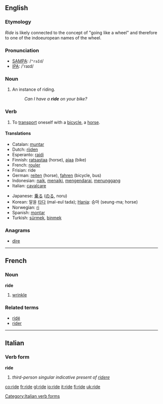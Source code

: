 ==English==

=== Etymology ===
''Ride'' is likely connected to the concept of "going like a wheel" and therefore to one of the indoeuropean names of the wheel.


=== Pronunciation ===
*[[w:SAMPA|SAMPA]]: /<tt>"raId</tt>/
*[[w:IPA|IPA]]: /'raɪd/

===Noun===
{{en-noun|ride|rides}}
#An instance of riding.
#:''Can I have a '''ride''' on your bike?''

=== Verb ===
{{irregverb|'''to ride'''|'''[[rides]]'''|'''[[rode]]'''|'''[[ridden]]'''|'''[[riding]]'''}}
# To [[transport]] oneself with a [[bicycle]], a [[horse]].

==== Translations ====
{{top}}
*Catalan: [[muntar]]
*Dutch: [[rijden]]
*Esperanto: [[rajdi]]
*Finnish: [[ratsastaa]] (horse), [[ajaa]] (bike)
*French: [[rouler]]
*Frisian: ride
*German: [[reiten]] (horse), [[fahren]] (bicycle, bus)
*Indonesian: [[naik]], [[naik|menaiki]], [[kendara|mengendarai]], [[tunggang|menunggang]]
*Italian: [[cavalcare]]
{{mid}}
*Japanese: [[乗る]] ([[のる]], noru)
*Korean: 말을 [[타다]] (mal-eul tada); [[Hanja]]: 승마 (seung-ma; horse)
*Norwegian: [[ri]]
*Spanish: [[montar]]
*Turkish: [[sürmek]], [[binmek]]
{{bottom}}

===Anagrams===
*[[dire]]

----

==French==
===Noun===
'''ride''' {{f}}

# [[wrinkle]]

===Related terms===
*[[ridé]]
*[[rider]]

----
==Italian==
===Verb form===
'''ride'''

# ''third-person singular indicative present of [[ridere]]''
[[Category:Italian verb forms]]

[[co:ride]]
[[fr:ride]]
[[gl:ride]]
[[io:ride]]
[[it:ride]]
[[fi:ride]]
[[uk:ride]]